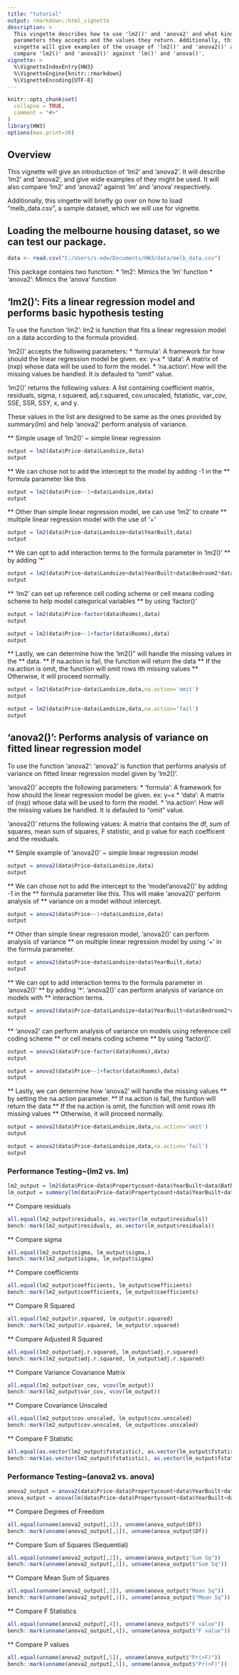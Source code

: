 ```yaml
---
title: "tutorial"
output: rmarkdown::html_vignette
description: >
  This vingette describes how to use 'lm2()' and 'anova2' and what kind of 
  parameters they accepts and the values they return. Additionally, this 
  vingette will give examples of the usuage of 'lm2()' and 'anova2()' and 
  compare 'lm2()' and 'anova2()' against 'lm()' and 'anova()'.
vignette: >
  %\VignetteIndexEntry{HW3}
  %\VignetteEngine{knitr::rmarkdown}
  %\VignetteEncoding{UTF-8}
---
```


```r
knitr::opts_chunk$set(
  collapse = TRUE,
  comment = "#>"
)
library(HW3)
options(max.print=30)
```


## Overview
This vignette will give an introduction of 'lm2' and 'anova2'. It will describe
'lm2' and 'anova2', and give wide examples of they might be used.
It will also compare 'lm2' and 'anova2' against 'lm' and 'anova' respectively. 

Additionally, this vingette will briefly go over on how to load "melb_data.csv",
a sample dataset, which we will use for vignette.

## Loading the melbourne housing dataset, so we can test our package.
```r
data <- read.csv("C:/Users/s-edw/Documents/HW3/data/melb_data.csv")
```



This package contains two function:
* 'lm2': Mimics the 'lm' function
* 'anova2': Mimics the 'anova' function



## 'lm2()': Fits a linear regression model and performs basic hypothesis testing


To use the function 'lm2':
lm2 is function that fits a linear regression model on a data according to 
the formula provided.

'lm2()' accepts the following parameters:
* 'formula': A framework for how should the linear regression model be given.
  ex: y~x
* 'data': A matrix of (nxp) whose data will be used to form the model.
* 'na.action': How will the missing values be handled. It is defauled to "omit" value.

'lm2()' returns the following values:
A list containing coefficient matrix, residuals, sigma, r.squared, adj.r.squared,
cov.unscaled, fstatistic, var_cov, SSE, SSR, SSY, x, and y.

These values in the list are designed to be same as the ones provided by summary(lm)
and help 'anova2' perform analysis of variance.


** Simple usage of 'lm2()' ~ simple linear regression
```r
output = lm2(data$Price~data$Landsize,data)
output
```
** We can chose not to add the intercept to the model by adding -1 in the 
** formula parameter like this
```r
output = lm2(data$Price~-1+data$Landsize,data)
output
```

** Other than simple linear regression model, we can use 'lm2' to create 
** multiple linear regression model with the use of '+'
```r
output = lm2(data$Price~data$Landsize+data$YearBuilt,data)
output

```


** We can opt to add interaction terms to the formula parameter in 'lm2()'
** by adding '*'
```r
output = lm2(data$Price~data$Landsize+data$YearBuilt+data$Bedroom2*data$Rooms,data)
output
```

** 'lm2' can set up reference cell coding scheme or cell means coding scheme to help model categorical variables
** by using 'factor()'
```r
output = lm2(data$Price~factor(data$Rooms),data)
output

output = lm2(data$Price~-1+factor(data$Rooms),data)
output

```



** Lastly, we can determine how the 'lm2()" will handle the missing values in the
** data.
** If na.action is fail, the function will return the data
** If the na.action is omit, the function will omit rows ith missing values
** Otherwise, it will proceed normally.
```r
output = lm2(data$Price~data$Landsize,data,na.action='omit')
output

output = lm2(data$Price~data$Landsize,data,na.action='fail')
output

```


## 'anova2()': Performs analysis of variance on fitted linear regression model

To use the function 'anova2':
'anova2' is function that performs analysis of variance on fitted linear 
regression model given by 'lm2()'. 

'anova2()' accepts the following parameters:
* 'formula': A framework for how should the linear regression model be given.
  ex: y~x
* 'data': A matrix of (nxp) whose data will be used to form the model.
* 'na.action': How will the missing values be handled. It is defauled to "omit" value.

'anova2()' returns the following values:
A matrix that contains the df, sum of squares, mean sum of squares, F statistic, and
p value for each coefficent and the residuals.

** Simple example of 'anova2()' ~ simple linear regression model
```r
output = anova2(data$Price~data$Landsize,data)
output
```

** We can chose not to add the intercept to the 'model'anova2()' by adding -1 in the 
** formula parameter like this. This will make 'anova2()' perform analysis of 
** variance on a model without intercept.
```r
output = anova2(data$Price~-1+data$Landsize,data)
output

```

** Other than simple linear regression model, 'anova2()' can perform analysis of variance
** on multiple linear regression model by using '+' in the formula parameter.
```r
output = anova2(data$Price~data$Landsize+data$YearBuilt,data)
output

```



** We can opt to add interaction terms to the formula parameter in 'anova2()'
** by adding '*'. 'anova2()' can perform analysis of variance on models with
** interaction terms.
```r
output = anova2(data$Price~data$Landsize+data$YearBuilt+data$Bedroom2*data$Rooms,data)
output
```
** 'anova2' can perform analysis of variance on models using reference cell coding scheme
** or cell means coding scheme
** by using 'factor()'.
```r
output = anova2(data$Price~factor(data$Rooms),data)
output

output = anova2(data$Price~-1+factor(data$Rooms),data)
output
```


** Lastly, we can determine how 'anova2' will handle the missing values
** by setting the na.action parameter.
** If na.action is fail, the funtion will return the data
** If the na.action is omit, the function will omit rows ith missing values
** Otherwise, it will proceed normally.
```r
output = anova2(data$Price~data$Landsize,data,na.action='omit')
output

output = anova2(data$Price~data$Landsize,data,na.action='fail')
output

```


### Performance Testing~(lm2 vs. lm)
```r
lm2_output = lm2(data$Price~data$Propertycount+data$YearBuilt+data$Bathroom*data$Bedroom2,data,na.action = "omit")
lm_output = summary(lm(data$Price~data$Propertycount+data$YearBuilt+data$Bathroom*data$Bedroom2,data,na.action=na.omit))

```


** Compare residuals
```r
all.equal(lm2_output$residuals, as.vector(lm_output$residuals))
bench::mark(lm2_output$residuals, as.vector(lm_output$residuals))
```

** Compare sigma
```r
all.equal(lm2_output$sigma, lm_output$sigma,) 
bench::mark(lm2_output$sigma, lm_output$sigma)

```

** Compare coefficients
```r
all.equal(lm2_output$coefficients, lm_output$coefficients) 
bench::mark(lm2_output$coefficients, lm_output$coefficients)

```

** Compare R Squared
```r
all.equal(lm2_output$r.squared, lm_output$r.squared) 
bench::mark(lm2_output$r.squared, lm_output$r.squared)
```

** Compare Adjusted R Squared
```r
all.equal(lm2_output$adj.r.squared, lm_output$adj.r.squared) 
bench::mark(lm2_output$adj.r.squared, lm_output$adj.r.squared)
```
** Compare Variance Covariance Matrix
```r
all.equal(lm2_output$var_cov, vcov(lm_output)) 
bench::mark(lm2_output$var_cov, vcov(lm_output))
```
** Compare Covariance Unscaled
```r
all.equal(lm2_output$cov.unscaled, lm_output$cov.unscaled) 
bench::mark(lm2_output$cov.unscaled, lm_output$cov.unscaled)
```
** Compare F Statistic
```r
all.equal(as.vector(lm2_output$fstatistic), as.vector(lm_output$fstatistic)) 
bench::mark(as.vector(lm2_output$fstatistic), as.vector(lm_output$fstatistic))
```


### Performance Testing~(anova2 vs. anova)
```r
anova2_output = anova2(data$Price~data$Propertycount+data$YearBuilt+data$Bathroom*data$Bedroom2,data,na.action = "omit")
anova_output = anova(lm(data$Price~data$Propertycount+data$YearBuilt+data$Bathroom*data$Bedroom2,data,na.action=na.omit))
```


** Compare Degrees of Freedom
```r
all.equal(unname(anova2_output[,1]), unname(anova_output$Df))
bench::mark(unname(anova2_output[,1]), unname(anova_output$Df))
```

** Compare Sum of Squares (Sequential)
```r
all.equal(unname(anova2_output[,2]), unname(anova_output$"Sum Sq"))
bench::mark(unname(anova2_output[,2]), unname(anova_output$"Sum Sq"))
```

** Compare Mean Sum of Squares
```r
all.equal(unname(anova2_output[,3]), unname(anova_output$"Mean Sq"))
bench::mark(unname(anova2_output[,3]), unname(anova_output$"Mean Sq"))

```


** Compare F Statistics
```r
all.equal(unname(anova2_output[,4]), unname(anova_output$"F value"))
bench::mark(unname(anova2_output[,4]), unname(anova_output$"F value"))
```


** Compare P values
```r
all.equal(unname(anova2_output[,5]), unname(anova_output$"Pr(>F)"))
bench::mark(unname(anova2_output[,5]), unname(anova_output$"Pr(>F)"))
```

